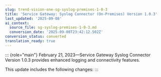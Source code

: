 ```yaml
---
slug: trend-vision-one-sg-syslog-premises-1-0-3
title: 'Service Gateway: Syslog Connector (On-Premises) Version 1.0.3'
last_updated: '2025-09-08'
ai_context:
  source_file: sg-syslog-premises-1-0-3.md
  conversion_date: '2025-09-08T23:42:12.502Z'
conversion_status: converted
translation_ready: true
---
```


::: {role="main"}
February 21, 2023—Service Gateway Syslog Connector Version 1.0.3 provides enhanced logging and connectivity features.

This update includes the following changes:
:::
